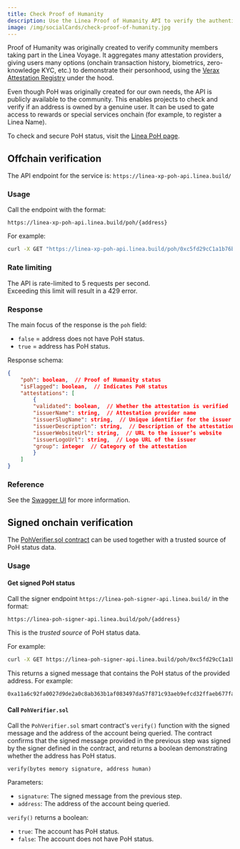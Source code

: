 ```yaml
---
title: Check Proof of Humanity
description: Use the Linea Proof of Humanity API to verify the authenticity of your users.
image: /img/socialCards/check-proof-of-humanity.jpg
---
```



Proof of Humanity was originally created to verify community members taking part in the Linea Voyage. 
It aggregates many attestation providers, giving users many options (onchain transaction history, 
biometrics, zero-knowledge KYC, etc.) to demonstrate their personhood, using the [Verax Attestation Registry](https://www.ver.ax/) 
under the hood.

Even though PoH was originally created for our own needs, the API is publicly available to the 
community. This enables projects to check and verify if an address is owned by a genuine user. It 
can be used to gate access to rewards or special services onchain (for example, to register a Linea 
Name).

To check and secure PoH status, visit the [Linea PoH page](https://poh.linea.build/).

## Offchain verification

The API endpoint for the service is: `https://linea-xp-poh-api.linea.build/`

### Usage

Call the endpoint with the format:

```
https://linea-xp-poh-api.linea.build/poh/{address}
```

For example: 

```bash
curl -X GET "https://linea-xp-poh-api.linea.build/poh/0xc5fd29cC1a1b76ba52873fF943FEDFDD36cF46C6"
```

### Rate limiting

The API is rate-limited to 5 requests per second.  
Exceeding this limit will result in a 429 error.

### Response

The main focus of the response is the `poh` field:
- `false` = address does not have PoH status.
- `true` = address has PoH status.

Response schema:

```json
{
    "poh": boolean,  // Proof of Humanity status
    "isFlagged": boolean,  // Indicates PoH status
    "attestations": [
        {
        "validated": boolean,  // Whether the attestation is verified
        "issuerName": string,  // Attestation provider name
        "issuerSlugName": string,  // Unique identifier for the issuer
        "issuerDescription": string,  // Description of the attestation
        "issuerWebsiteUrl": string,  // URL to the issuer’s website
        "issuerLogoUrl": string,  // Logo URL of the issuer
        "group": integer  // Category of the attestation
        }
    ]
}
```

### Reference

See the [Swagger UI](https://linea-xp-poh-api.linea.build/#/PoH/PohController_getOnePOH) for more 
information. 

## Signed onchain verification

The [PohVerifier.sol contract](https://lineascan.build/address/0xBf14cFAFD7B83f6de881ae6dc10796ddD7220831) 
can be used together with a trusted source of PoH status data.

### Usage

#### Get signed PoH status

Call the signer endpoint `https://linea-poh-signer-api.linea.build/` in the format:

```
https://linea-poh-signer-api.linea.build/poh/{address}
```

This is the _trusted source_ of PoH status data. 

For example:
```bash
curl -X GET https://linea-poh-signer-api.linea.build/poh/0xc5fd29cC1a1b76ba52873fF943FEDFDD36cF46C6
```

This returns a signed message that contains the PoH status of the provided address. For example:

```
0xa11a6c92fa0027d9de2a0c8ab363b1af083497da57f871c93aeb9efcd32ffaeb677fafb2c005e8165181713220b8a1da2f70ed31d7820b8fa086a8e7361dbf121c
```

#### Call `PohVerifier.sol`

Call the `PohVerifier.sol` smart contract's `verify()` function with the signed message and the 
address of the account being queried. The contract confirms that the signed message provided in the 
previous step was signed by the signer defined in the contract, and returns a boolean demonstrating
whether the address has PoH status.

```
verify(bytes memory signature, address human)
```

Parameters:
- `signature`: The signed message from the previous step.
- `address`: The address of the account being queried.

`verify()` returns a boolean:
- `true`: The account has PoH status.
- `false`: The account does not have PoH status.
